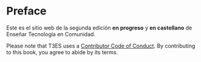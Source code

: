 # Preface {.unnumbered}

Este es el sitio web de la segunda edición **en progreso** y **en castellano** de Enseñar Tecnología en Comunidad.

Please note that T3ES uses a [Contributor Code of Conduct](https://contributor-covenant.org/version/2/0/CODE_OF_CONDUCT.html). By contributing to this book, you agree to abide by its terms.
